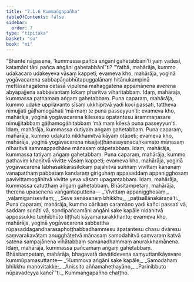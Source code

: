 ```yaml
---
title: "7.1.6 Kummaṅgapañha"
tableOfContents: false
sidebar:
  order: 7
type: "tipitaka"
basket: "su"
book: "mi"
---
```



<DynamicBreadcrumb />

<Division number="230" book="mi" bookNo="28">

<Paragraph number="1682" book="mi">
“Bhante nāgasena, ‘kummassa pañca aṅgāni gahetabbānī’ti yaṃ vadesi, katamāni tāni pañca aṅgāni gahetabbānī”ti? “Yathā, mahārāja, kummo udakacaro udakeyeva vāsaṃ kappeti; evameva kho, mahārāja, yoginā yogāvacarena sabbapāṇabhūtapuggalānaṃ hitānukampinā mettāsahagatena cetasā vipulena mahaggatena appamāṇena averena abyāpajjena sabbāvantaṃ lokaṃ pharitvā viharitabbaṃ. Idaṃ, mahārāja, kummassa paṭhamaṃ aṅgaṃ gahetabbaṃ.
</Paragraph>

<Paragraph number="1683" book="mi">
Puna caparaṃ, mahārāja, kummo udake uppilavanto sīsaṃ ukkhipitvā yadi koci passati, tattheva nimujjati gāḷhamogāhati ‘mā maṃ te puna passeyyun’ti; evameva kho, mahārāja, yoginā yogāvacarena kilesesu opatantesu ārammaṇasare nimujjitabbaṃ gāḷhamogāhitabbaṃ ‘mā maṃ kilesā puna passeyyun’ti. Idaṃ, mahārāja, kummassa dutiyaṃ aṅgaṃ gahetabbaṃ.
</Paragraph>

<Paragraph number="1684" book="mi">
Puna caparaṃ, mahārāja, kummo udakato nikkhamitvā kāyaṃ otāpeti; evameva kho, mahārāja, yoginā yogāvacarena nisajjaṭṭhānasayanacaṅkamato mānasaṃ nīharitvā sammappadhāne mānasaṃ otāpetabbaṃ. Idaṃ, mahārāja, kummassa tatiyaṃ aṅgaṃ gahetabbaṃ.
</Paragraph>

<Paragraph number="1685" book="mi">
Puna caparaṃ, mahārāja, kummo pathaviṃ khaṇitvā vivitte vāsaṃ kappeti; evameva kho, mahārāja, yoginā yogāvacarena lābhasakkārasilokaṃ pajahitvā suññaṃ vivittaṃ kānanaṃ vanapatthaṃ pabbataṃ kandaraṃ giriguhaṃ appasaddaṃ appanigghosaṃ pavivittamogāhitvā vivitte yeva vāsaṃ upagantabbaṃ. Idaṃ, mahārāja, kummassa catutthaṃ aṅgaṃ gahetabbaṃ. Bhāsitampetaṃ, mahārāja, therena upasenena vaṅgantaputtena—
</Paragraph>

<Paragraph number="1686" type="verses" book="mi">
_‘Vivittaṃ appanigghosaṃ,_  
_vāḷamiganisevitaṃ;_  
_Seve senāsanaṃ bhikkhu,_  
_paṭisallānakāraṇā’ti._  

</Paragraph>

<Paragraph number="1687" book="mi">
Puna caparaṃ, mahārāja, kummo cārikaṃ caramāno yadi kañci passati vā, saddaṃ suṇāti vā, soṇḍipañcamāni aṅgāni sake kapāle nidahitvā appossukko tuṇhībhūto tiṭṭhati kāyamanurakkhanto; evameva kho, mahārāja, yoginā yogāvacarena sabbattha rūpasaddagandharasaphoṭṭhabbadhammesu āpatantesu chasu dvāresu saṃvarakavāṭaṃ anugghāṭetvā mānasaṃ samodahitvā saṃvaraṃ katvā satena sampajānena vihātabbaṃ samaṇadhammaṃ anurakkhamānena. Idaṃ, mahārāja, kummassa pañcamaṃ aṅgaṃ gahetabbaṃ. Bhāsitampetaṃ, mahārāja, bhagavatā devātidevena saṃyuttanikāyavare kummūpamasuttante—
</Paragraph>

<Paragraph number="1688" type="verses" book="mi">
_‘Kummova aṅgāni sake kapāle,_  
_Samodahaṃ bhikkhu manovitakke;_  
_Anissito aññamaheṭhayāno,_  
_Parinibbuto nūpavadeyya kañcī’”ti._  


</Paragraph>
</Division>

<Paragraph number="1689" type="center" book="mi">
Kummaṅgapañho chaṭṭho.
</Paragraph>